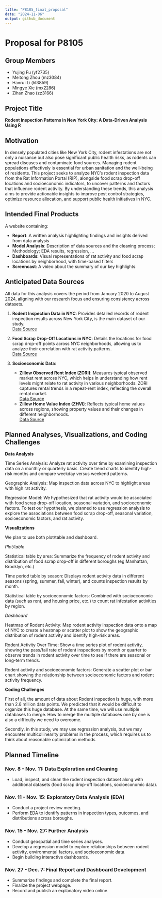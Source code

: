 ```yaml
---
title: "P8105_final_proposal"
date: "2024-11-06"
output: github_document
---
```


# Proposal for P8105

## Group Members
* Yujing Fu (yf2735)
* Meitong Zhou (mz3084)
* Hanrui Li (hl3859)
* Mingye Xie (mx2286)
* Zihan Zhao (zz3166)


## Project Title
**Rodent Inspection Patterns in New York City: A Data-Driven Analysis Using R**


## Motivation
In densely populated cities like New York City, rodent infestations are not only a nuisance but also pose significant public health risks, as rodents can spread diseases and contaminate food sources. Managing rodent populations effectively is essential for urban sanitation and the well-being of residents. This project seeks to analyze NYC’s rodent inspection data from the Rat Information Portal (RIP), alongside food scrap drop-off locations and socioeconomic indicators, to uncover patterns and factors that influence rodent activity. By understanding these trends, this analysis aims to provide actionable insights to improve pest control strategies, optimize resource allocation, and support public health initiatives in NYC.


## Intended Final Products
A website containing:

* **Report**: A written analysis highlighting findings and insights derived from data analysis
* **Model Analysis**:  Description of data sources and the cleaning process; Methodology; EDA results, regression, ...
* **Dashboards**: Visual representations of rat activity and food scrap locations by neighborhood, with time-based filters
* **Screencast**: A video about the summary of our key highlights


## Anticipated Data Sources
All data for this analysis covers the period from January 2020 to August 2024, aligning with our research focus and ensuring consistency across datasets.<br>

1. **Rodent Inspection Data in NYC**: Provides detailed records of rodent inspection results across New York City, is the main dataset of our study.<br>
   [Data Source](https://data.cityofnewyork.us/Health/Rodent-Inspection/p937-wjvj/about_data)

2. **Food Scrap Drop-Off Locations in NYC**: Details the locations for food scrap drop-off points across NYC neighborhoods, allowing us to analyze their correlation with rat activity patterns.<br>
   [Data Source](https://data.cityofnewyork.us/Environment/Food-Scrap-Drop-Off-Locations-in-NYC/if26-z6xq/about_data)

3. **Socioeconomic Data**:
   - **Zillow Observed Rent Index (ZORI)**: Measures typical observed market rent across NYC, which helps in understanding how rent levels might relate to rat activity in various neighborhoods. ZORI captures rental trends in a repeat-rent index, reflecting the overall rental market. <br>
     [Data Source](https://www.zillow.com/research/data/)
   - **Zillow Home Value Index (ZHVI)**: Reflects typical home values across regions, showing property values and their changes in different neighborhoods.<br>
     [Data Source](https://www.zillow.com/research/data/)


## Planned Analyses, Visualizations, and Coding Challenges

**Data Analysis**

Time Series Analysis: Analyze rat activity over time by examining inspection data on a monthly or quarterly basis. Create trend charts to identify high-risk months and compare weekday versus weekend patterns.

Geographic Analysis: Map inspection data across NYC to highlight areas with high rat activity.

Regression Model: We hypothesized that rat activity would be associated with food scrap drop-off location, seasonal variation, and socioeconomic factors. To test our hypothesis, we planned to use regression analysis to explore the associations between food scrap drop-off, seasonal variation, socioeconomic factors, and rat activity.

**Visualizations**

We plan to use both plot/table and dashboard.

*Plot/table*

Statistical table by area:
Summarize the frequency of rodent activity and distribution of food scrap drop-off in different boroughs (eg Manhattan, Brooklyn, etc.)

Time period table by season:
Displays rodent activity data in different seasons (spring, summer, fall, winter), and counts inspection results by month.

Statistical table by socioeconomic factors:
Combined with socioeconomic data (such as rent, and housing price, etc.) to count rat infestation activities by region.

*Dashboard*

Heatmap of Rodent Activity:
Map rodent activity inspection data onto a map of NYC to create a heatmap or scatter plot to show the geographic distribution of rodent activity and identify high-risk areas.

Rodent Activity Over Time:
Show a time series plot of rodent activity, showing the pass/fail rate of rodent inspections by month or quarter to observe trends in rodent activity over time to see if there are seasonal or long-term trends.

Rodent activity and socioeconomic factors:
Generate a scatter plot or bar chart showing the relationship between socioeconomic factors and rodent activity frequency.

**Coding Challenges**

First of all, the amount of data about Rodent inspection is huge, with more than 2.6 million data points. We predicted that it would be difficult to organize this huge database. At the same time, we will use multiple databases to merge. How to merge the multiple databases one by one is also a difficulty we need to overcome.

Secondly, in this study, we may use regression analysis, but we may encounter multicollinearity problems in the process, which requires us to think about reasonable optimization methods.


## Planned Timeline

### Nov. 8 - Nov. 11: Data Exploration and Cleaning
- Load, inspect, and clean the rodent inspection dataset along with additional datasets (food scrap drop-off locations, socioeconomic data).

### Nov. 11 - Nov. 15: Exploratory Data Analysis (EDA)
- Conduct a project review meeting.
- Perform EDA to identify patterns in inspection types, outcomes, and distributions across boroughs.

### Nov. 15 - Nov. 27: Further Analysis
- Conduct geospatial and time series analyses.
- Develop a regression model to explore relationships between rodent activity, environmental factors, and socioeconomic data.
- Begin building interactive dashboards.

### Nov. 27 - Dec. 7: Final Report and Dashboard Development
- Summarize findings and complete the final report.
- Finalize the project webpage.
- Record and publish an explanatory video online.
